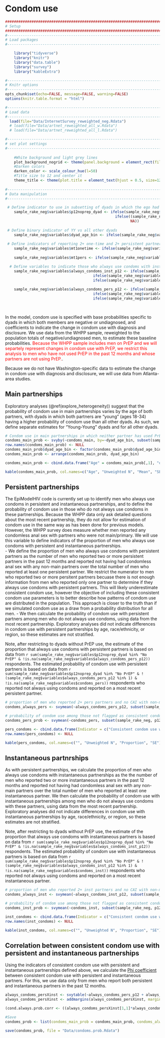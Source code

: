 # Condom use {#condoms}

```r

####################################################################################
# Setup
####################################################################################
#-----------------------------------------------------------------------------------
# Load packages
#-----------------------------------------------------------------------------------

    library("tidyverse")
    library("knitr")
    library("data.table")
    library("survey")
    library("kableExtra")

#-----------------------------------------------------------------------------------
# Knitr options
#-----------------------------------------------------------------------------------
opts_chunk$set(echo=FALSE, message=FALSE, warning=FALSE)
options(knitr.table.format = "html") 

#-----------------------------------------------------------------------------------
# Load data
#-----------------------------------------------------------------------------------
  load(file="Data/InternetSurvey_reweighted_neg.Rdata")
  # load(file="Data/artnet_reweighted_all_w.Rdata")
  # load(file="Data/artnet_reweighted_all_l.Rdata")

#-----------------------------------------------------------------------------------
# set plot settings 
#-----------------------------------------------------------------------------------
    
    #White background and light grey lines
    plot_background_nogrid <- theme(panel.background = element_rect(fill="white", colour = "black")) 
    #Darken colors
    darken_color <- scale_colour_hue(l=50)
    #Title size to 12 and center it 
    theme_title <- theme(plot.title = element_text(hjust = 0.5, size=12)) 
    
#-----------------------------------------------------------------------------------
# Data manipulation
#-----------------------------------------------------------------------------------

 # Define indicator to use in subsetting of dyads in which the ego had not taken PrEP in the past 12 months and the alter was not taking PrEP
    sample_rake_neg$variables$p12noprep_dyad <- ifelse(sample_rake_neg$variables$prep_use_r %in% c("Took PrEP in the past", "Never taken PrEP") & !(sample_rake_neg$variables$monthsago_lastprep %in% c(0:12)) & !(sample_rake_neg$variables$mrp_prep_r %in% 1), "No PrEP", 
                                                  ifelse((sample_rake_neg$variables$prep_use_r %in% c("Currently taking PrEP")) | (sample_rake_neg$variables$prep_use_r %in% c("Took PrEP in the past") & (sample_rake_neg$variables$monthsago_lastprep %in% c(0:12))) | (sample_rake_neg$variables$mrp_prep_r %in% 1), "PrEP",
                                                         NA))
 
 # Define binary indicator of YY vs all other dyads
    sample_rake_neg$variables$dyad_age_bin <- ifelse(sample_rake_neg$variables$dyad_age %in% "YY", "Young-Young", ifelse(!is.na(sample_rake_neg$variables$dyad_age), "Other ages", NA))
    
 # Define indicators of reporting 2+ one-time and 2+ persistent partners
    sample_rake_neg$variables$mt1onetime <- ifelse(sample_rake_neg$variables$numonetime_r %in% c(2: max(sample_rake_neg$variables$numonetime_r, na.rm=TRUE)), 1, NA)
    
    sample_rake_neg$variables$mt1pers <- ifelse(sample_rake_neg$variables$numcasual_r %in% c(2: max(sample_rake_neg$variables$numcasual_r, na.rm=TRUE)), 1, NA)

  # Define variables to indicate those who always use condoms with inst and pers partners, of those with 2+ inst or pers partners, respectively. Denom for each is the total number who reported at least one inst or one pers partner.
    sample_rake_neg$variables$always_condoms_inst_p12 <- ifelse(sample_rake_neg$variables$always_condoms_p12 %in% 1 & sample_rake_neg$variables$mt1onetime %in% 1, 1, 
                                        ifelse(sample_rake_neg$variables$cai_nonmain_r %in% 0 & sample_rake_neg$variables$mt1onetime %in% 1, 1, 
                                        ifelse(sample_rake_neg$variables$numonetime_r %in% c(1:max(sample_rake_neg$variables$numonetime_r, na.rm=TRUE)), 0, NA)))
    
    sample_rake_neg$variables$always_condoms_pers_p12 <- ifelse(sample_rake_neg$variables$always_condoms_p12 %in% 1 & sample_rake_neg$variables$mt1pers %in% 1, 1, 
                                        ifelse(sample_rake_neg$variables$cai_nonmain_r %in% 0 & sample_rake_neg$variables$mt1pers %in% 1, 1, 
                                        ifelse(sample_rake_neg$variables$numcasual_r %in% c(1:max(sample_rake_neg$variables$numcasual_r, na.rm=TRUE)), 0, NA)))
       
    
```

In the model, condom use is specified with base probabilities specific to dyads in which both members are negative or undiagnosed, and coefficients to indicate the change in condom use with diagnosis and disclosure. We use data from the WHPP sample, reweighted to the population totals of negative/undiagnosed men, to estimate these baseline probabilities. <span style="color:red">Because the WHPP sample includes men on PrEP and we will separtely represent changes in condom use with PrEP, we restrict this analysis to men who have not used PrEP in the past 12 months and whose partners are not using PrEP.</span>.

Because we do not have Washington-specific data to estimate the change in condom use with diagnosis and disclosure, we will use data from Atlanta-area studies.

## Main partnerships
Exploratory analyses (\@ref(explore_heterogeneity)) suggest that the probability of condom use in main partnerships varies by the age of both partners, with dyads in which both partners are "young" (ages 18-34) having a higher probability of condom use than all other dyads. As such, we define separate estimates for "Young-Young" dyads and for all other dyads.
```r
# Condom use in main partnerships in which neither partner has used PrEP
condoms_main_prob <- svyby(~condoms_main, by=~dyad_age_bin, subset(sample_rake_neg, p12noprep_dyad %in% "No PrEP"), FUN=svymean, na.rm=TRUE)
row.names(condoms_main_prob) <- NULL
condoms_main_prob$dyad_age_bin <- factor(condoms_main_prob$dyad_age_bin, levels = c("Young-Young", "Other ages"))
condoms_main_prob <- arrange(condoms_main_prob, dyad_age_bin)

condoms_main_prob <- cbind.data.frame("Age" = condoms_main_prob[,1], "origN" = c(sum(!is.na(sample_rake_neg$variables$condoms_main) & sample_rake_neg$variables$p12noprep_dyad %in% "No PrEP" & sample_rake_neg$variables$dyad_age_bin %in% "Young-Young"), sum(!is.na(sample_rake_neg$variables$condoms_main) & sample_rake_neg$variables$p12noprep_dyad %in% "No PrEP" & sample_rake_neg$variables$dyad_age_bin %in% "Other ages")), "Mean" = condoms_main_prob[,2], "SE" = condoms_main_prob[,3])

kable(condoms_main_prob, col.names=c("Age", "Unweighted N", "Mean", "SE"), caption="Mean probability of condom use in main partnerships by age of both partners", digits = c(0,0,4,4)) %>% kable_styling(full_width=F, position="center") %>% column_spec(1, width = "3cm") %>% column_spec(2:4, width="3cm")
```

## Persistent partnerships
The EpiModelHIV code is currently set up to identify men who always use condoms in persistent and instantaneous partnerships, and to define the probability of condom use in those who do not always use condoms in these partnerships. Because the WHPP data only ask detailed questions about the most recent partnership, they do not allow for estimation of condom use in the same way as has been done for previous models. However, the WHPP survey does measure whether men reported any condomless anal sex with partners who were not main/primary. We will use this variable to define indicators of the proportion of men who always use condoms with persistent and instantaneous partnerships.  
  - We define the proportion of men who always use condoms with persistent partners as the number of men who reported two or more persistent partners in the past 12 months and reported not having had condomless anal sex with any non-main partners over the total number of men who reported at least one persistent partner. We restrict the numerator to men who reported two or more persitent partners becuase there is not enough information from men who reported only one partner to determine if they always use condoms with persistent partners. This will likely underestimate consistent condom use, however the objective of including these consistent condom use parameters is to better describe how patterns of condom use are distributed in the population. This approach is closer to the truth than if we simulated condom use as a draw from a probability distribution for all men.
  - We then calculate the probability of condom use with persistent partners among men who do not always use condoms, using data from the most recent partnership. Exploratory analyses did not indicate differences in condom use with persistent partnerships by age, race/ethnicity, or region, so these estimates are not stratified.

Note, after restricting to dyads without PrEP use, the estimate of the proportion that always use condoms with persistent partners is based on data from `r sum(sample_rake_neg$variables$p12noprep_dyad %in% "No PrEP" & !is.na(sample_rake_neg$variables$always_condoms_pers_p12))` respondents. The estimated probability of condom use with persistent partners is based on data from `r sum(sample_rake_neg$variables$p12noprep_dyad %in% "No PrEP" & !(sample_rake_neg$variables$always_condoms_pers_p12 %in% 1) & !is.na(sample_rake_neg$variables$condoms_pers))` respondents who reported not always using condoms and reported on a most recent persistent partner.

```r
# proportion of men who reported 2+ pers partners and no CAI with non-main partners, of those with 1+ pers partner
condoms_always_pers <- svymean(~always_condoms_pers_p12, subset(sample_rake_neg, p12noprep_dyad %in% "No PrEP"), na.rm=TRUE)

# probability of condom use among those not flagged as consistent condom users
condoms_pers_prob <- svymean(~condoms_pers, subset(sample_rake_neg, p12noprep_dyad %in% "No PrEP" & !(always_condoms_pers_p12 %in% 1)), na.rm=TRUE)

pers_condoms <- cbind.data.frame(Indicator = c("Consistent condom use with persistent partners", "Probability of condom use if not a consistent condom user"), N = c(sum(sample_rake_neg$variables$p12noprep_dyad %in% "No PrEP" & !is.na(sample_rake_neg$variables$always_condoms_pers_p12)), sum(sample_rake_neg$variables$p12noprep_dyad %in% "No PrEP" & !(sample_rake_neg$variables$always_condoms_pers_p12 %in% 1) & !is.na(sample_rake_neg$variables$condoms_pers))), Percent = c(condoms_always_pers[1], condoms_pers_prob[1]), SE = c(round(SE(condoms_always_pers),4), round(SE(condoms_pers_prob),4)))
row.names(pers_condoms) <- NULL

kable(pers_condoms, col.names=c("", "Unweighted N", "Proportion", "SE"), caption="Condom use in persistent partnerships", digits = c(0,0,4,4)) %>% kable_styling(full_width=F, position="center") %>% column_spec(1, width = "10cm") %>% column_spec(2:4, width="2cm")
```

## Instantaneous partnrships
As with persistent partnerships, we calculate the proportion of men who always use condoms with instantaneous partnerships as the the number of men who reported two or more instantaneous partners in the past 12 months and reported not having had condomless anal sex with any non-main partners over the total number of men who reported at least one instantaneous partner. We then calculate the probability of condom use with instantaneous partnerships among men who do not always use condoms with these partners, using data from the most recent partnership. Exploratory analyses did not indicate differences in condom use with instantaneous partnerships by age, race/ethnicity, or region, so these estimates are not stratified.

Note, after restricting to dyads without PrEP use, the estimate of the proportion that always use condoms with instantaneous partners is based on data from `r sum(sample_rake_neg$variables$p12noprep_dyad %in% "No PrEP" & !is.na(sample_rake_neg$variables$always_condoms_inst_p12))` respondents. The estimated probability of condom use with instantaneous partners is based on data from `r sum(sample_rake_neg$variables$p12noprep_dyad %in% "No PrEP" & !(sample_rake_neg$variables$always_condoms_inst_p12 %in% 1) & !is.na(sample_rake_neg$variables$condoms_inst))` respondents who reported not always using condoms and reported on a most recent instantaneous partner.

```r
# proportion of men who reported 2+ inst partners and no CAI with non-main partners, of those with 1+ inst partner
condoms_always_inst <- svymean(~always_condoms_inst_p12, subset(sample_rake_neg, p12noprep_dyad %in% "No PrEP"), na.rm=TRUE)

# probability of condom use among those not flagged as consistent condom users
condoms_inst_prob <- svymean(~condoms_inst, subset(sample_rake_neg, p12noprep_dyad %in% "No PrEP" & !(always_condoms_inst_p12 %in% 1)), na.rm=TRUE)

inst_condoms <- cbind.data.frame(Indicator = c("Consistent condom use with instantaneous partners", "Probability of condom use if not a consistent condom user"), N = c(sum(sample_rake_neg$variables$p12noprep_dyad %in% "No PrEP" & !is.na(sample_rake_neg$variables$always_condoms_inst_p12)), sum(sample_rake_neg$variables$p12noprep_dyad %in% "No PrEP" & !(sample_rake_neg$variables$always_condoms_inst_p12 %in% 1) & !is.na(sample_rake_neg$variables$condoms_inst))), Percent = c(condoms_always_inst[1], condoms_inst_prob[1]), SE = c(round(SE(condoms_always_inst),4), round(SE(condoms_inst_prob),4)))
row.names(inst_condoms) <- NULL

kable(inst_condoms, col.names=c("", "Unweighted N", "Proportion", "SE"), caption="Condom use in instantaneous partnerships", digits = c(0,0,4,4)) %>% kable_styling(full_width=F, position="center") %>% column_spec(1, width = "10cm") %>% column_spec(2:4, width="2cm")

```
## Correlation between consistent condom use with persistent and instantaneous partnerships

Using the indicators of consistent condom use with persistent and instantaneous partnerships defined above, we calculate the [Phi coefficient](https://en.wikipedia.org/wiki/Phi_coefficient) between consistent condom use with persistent and instantaneous partners. For this, we use data only from men who report both persistent and instantaneous partners in the past 12 months.

```r
always_condoms_persXinst <- svytable(~always_condoms_pers_p12 + always_condoms_inst_p12, subset(sample_rake_neg, p12noprep_dyad %in% "No PrEP"))
always_condoms_persXinst <- addmargins(always_condoms_persXinst, margin=c(1,2), sum, quiet = TRUE)

(cond.always.prob.corr <- ((always_condoms_persXinst[1,1]*always_condoms_persXinst[2,2])-(always_condoms_persXinst[1,2]*always_condoms_persXinst[2,1]))/sqrt(always_condoms_persXinst[1,3]*always_condoms_persXinst[2,3]*always_condoms_persXinst[3,1]*always_condoms_persXinst[3,2]))

```


```r
#Save
condoms_prob <- list(condoms_main_prob = condoms_main_prob, condoms_always_pers = condoms_always_pers[1], condoms_pers_prob = condoms_pers_prob[1], condoms_always_inst = condoms_always_inst[1], condoms_inst_prob = condoms_inst_prob[1], condoms_always_corr = cond.always.prob.corr)

save(condoms_prob, file = "Data/condoms.prob.Rdata")
```